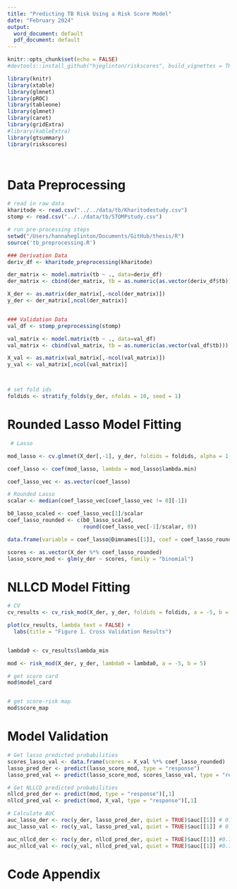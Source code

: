 ```yaml
---
title: "Predicting TB Risk Using a Risk Score Model"
date: "February 2024"
output:
  word_document: default
  pdf_document: default
---
```


```r
knitr::opts_chunk$set(echo = FALSE)
#devtools::install_github("hjeglinton/riskscores", build_vignettes = TRUE)

library(knitr)
library(xtable)
library(glmnet)
library(pROC)
library(tableone)
library(glmnet)
library(caret)
library(gridExtra)
#library(kableExtra)
library(gtsummary)
library(riskscores)




```

# Data Preprocessing 



```r
# read in raw data 
kharitode <- read.csv("../../data/tb/Kharitodestudy.csv")
stomp <- read.csv("../../data/tb/STOMPstudy.csv")

```



```r
# run pre-processing steps
setwd("/Users/hannaheglinton/Documents/GitHub/thesis/R")
source('tb_preprocessing.R')

### Derivation Data 
deriv_df <- kharitode_preprocessing(kharitode)

der_matrix <- model.matrix(tb ~ ., data=deriv_df)
der_matrix <- cbind(der_matrix, tb = as.numeric(as.vector(deriv_df$tb)))

X_der <- as.matrix(der_matrix[,-ncol(der_matrix)])
y_der <- der_matrix[,ncol(der_matrix)]


### Validation Data
val_df <- stomp_preprocessing(stomp)

val_matrix <- model.matrix(tb ~ ., data=val_df)
val_matrix <- cbind(val_matrix, tb = as.numeric(as.vector(val_df$tb)))

X_val <- as.matrix(val_matrix[,-ncol(val_matrix)])
y_val <- val_matrix[,ncol(val_matrix)]



# set fold ids
foldids <- stratify_folds(y_der, nfolds = 10, seed = 1)

```

# Rounded Lasso Model Fitting

```r
 # Lasso

mod_lasso <- cv.glmnet(X_der[,-1], y_der, foldids = foldids, alpha = 1, family = "binomial") 

coef_lasso <- coef(mod_lasso, lambda = mod_lasso$lambda.min)

coef_lasso_vec <- as.vector(coef_lasso)

# Rounded Lasso 
scalar <- median(coef_lasso_vec[coef_lasso_vec != 0][-1])

b0_lasso_scaled <- coef_lasso_vec[1]/scalar
coef_lasso_rounded <- c(b0_lasso_scaled, 
                        round(coef_lasso_vec[-1]/scalar, 0))

data.frame(variable = coef_lasso@Dimnames[[1]], coef = coef_lasso_rounded)

scores <- as.vector(X_der %*% coef_lasso_rounded)
lasso_score_mod <- glm(y_der ~ scores, family = "binomial")


```



# NLLCD Model Fitting 




```r

# CV
cv_results <- cv_risk_mod(X_der, y_der, foldids = foldids, a = -5, b = 5, nlambda = 25)

plot(cv_results, lambda_text = FALSE) + 
  labs(title = "Figure 1. Cross Validation Results")



```

```r
lambda0 <- cv_results$lambda_min

mod <- risk_mod(X_der, y_der, lambda0 = lambda0, a = -5, b = 5)

```

```r
# get score card
mod$model_card


# get score-risk map
mod$score_map


```

# Model Validation 

```r
# Get lasso predicted probabilities 
scores_lasso_val <- data.frame(scores = X_val %*% coef_lasso_rounded)
lasso_pred_der <- predict(lasso_score_mod, type = "response")
lasso_pred_val <- predict(lasso_score_mod, scores_lasso_val, type = "response")

# Get NLLCD predicted probabilities
nllcd_pred_der <- predict(mod, type = "response")[,1]
nllcd_pred_val <- predict(mod, X_val, type = "response")[,1]

# Calculate AUC
auc_lasso_der <- roc(y_der, lasso_pred_der, quiet = TRUE)$auc[[1]] # 0.7902
auc_lasso_val <- roc(y_val, lasso_pred_val, quiet = TRUE)$auc[[1]] # 0.7252

auc_nllcd_der <- roc(y_der, nllcd_pred_der, quiet = TRUE)$auc[[1]] #0.7891
auc_nllcd_val <- roc(y_val, nllcd_pred_val, quiet = TRUE)$auc[[1]] #0.7368


```




\pagebreak

# Code Appendix



```r

```


